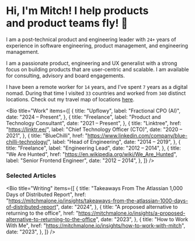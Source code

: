 # Hi, I'm Mitch! I help products<br /> and product teams fly! 🚀

I am a post-technical product and engineering leader with `24+` years of experience in software engineering, product management, and engineering management.

I am a passionate product, engineering and UX generalist with a strong focus on building products that are user-centric
and scalable. I am available for consulting, advisory and board engagements.

I have been a remote worker for `14` years, and I've spent `7` years as a digital nomad.
During that time I visited `33` countries and worked from `340` distinct locations. Check out my travel map of locations <a href="https://nomadmo.re/maps/the-full-travel-map/">here</a>.

<Bio
  title="Work"
  items={[
    {
      title: "Upflowy",
      label: "Fractional CPO (AI)",
      date: "2024 – Present",
    },
    {
      title: "Freelance",
      label: "Product and Technology Consultant",
      date: "2021 – Present",
    },
    {
      title: "Linktree",
      href: "https://linktr.ee/",
      label: "Chief Technology Officer (CTO)",
      date: "2020 – 2021",
    },
    {
      title: "BlueChilli",
      href: "https://www.linkedin.com/company/blue-chilli-technology/",
      label: "Head of Engineering",
      date: "2014 – 2019",
    },
    {
      title: "Freelance",
      label: "Engineering Lead",
      date: "2012 – 2014",
    },
    {
      title: "We Are Hunted",
      href: "https://en.wikipedia.org/wiki/We_Are_Hunted",
      label: "Senior Frontend Engineer",
      date: "2012 – 2014",
    },
  ]}
/>

### Selected Articles

<Bio
  title="Writing"
  items={[
    {
      title: "Takeaways From The Atlassian 1,000 Days of Distributed Report",
      href: "https://mitchmalone.io/insights/takeaways-from-the-atlassian-1000-days-of-distributed-report",
      date: "2024",
    },
    {
      title: "A proposed alternative to returning to the office",
      href: "https://mitchmalone.io/insights/a-proposed-alternative-to-returning-to-the-office",
      date: "2023",
    },
    {
      title: "How to Work With Me",
      href: "https://mitchmalone.io/insights/how-to-work-with-mitch",
      date: "2023",
    },
  ]}
/>
